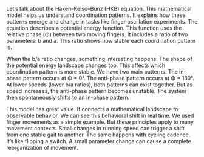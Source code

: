 Let's talk about the Haken–Kelso–Bunz (HKB) equation. This mathematical model helps us understand coordination patterns. It explains how these patterns emerge and change in tasks like finger oscillation experiments. The equation describes a potential energy function. This function uses the relative phase (Φ) between two moving fingers. It includes a ratio of two parameters: b and a. This ratio shows how stable each coordination pattern is.

When the b/a ratio changes, something interesting happens. The shape of the potential energy landscape changes too. This affects which coordination pattern is more stable. We have two main patterns. The in-phase pattern occurs at Φ = 0°. The anti-phase pattern occurs at Φ = 180°. At lower speeds (lower b/a ratios), both patterns can exist together. But as speed increases, the anti-phase pattern becomes unstable. The system then spontaneously shifts to an in-phase pattern.

This model has great value. It connects a mathematical landscape to observable behavior. We can see this behavioral shift in real time. We used finger movements as a simple example. But these principles apply to many movement contexts. Small changes in running speed can trigger a shift from one stable gait to another. The same happens with cycling cadence. It's like flipping a switch. A small parameter change can cause a complete reorganization of movement.
